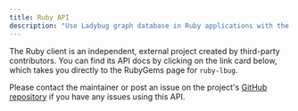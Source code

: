 ```yaml
---
title: Ruby API
description: "Use Ladybug graph database in Ruby applications with the community-contributed Ruby client"
---
```



The Ruby client is an independent, external project created by third-party contributors.
You can find its API docs by clicking on the link card below, which takes you directly to the
RubyGems page for `ruby-lbug`.

Please contact the maintainer or post an issue on the project's
[GitHub repository](https://github.com/ged/ruby-lbug) if you have any issues using this API.

<LinkCard
  title="Ruby API documentation"
  href="https://rubygems.org/gems/ruby-lbug"
/>